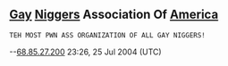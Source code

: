 == [[Gay]] [[Niggers]] Association Of [[America]] ==
 TEH MOST PWN ASS ORGANIZATION OF ALL GAY NIGGERS!


--[[User:68.85.27.200|68.85.27.200]] 23:26, 25 Jul 2004 (UTC)